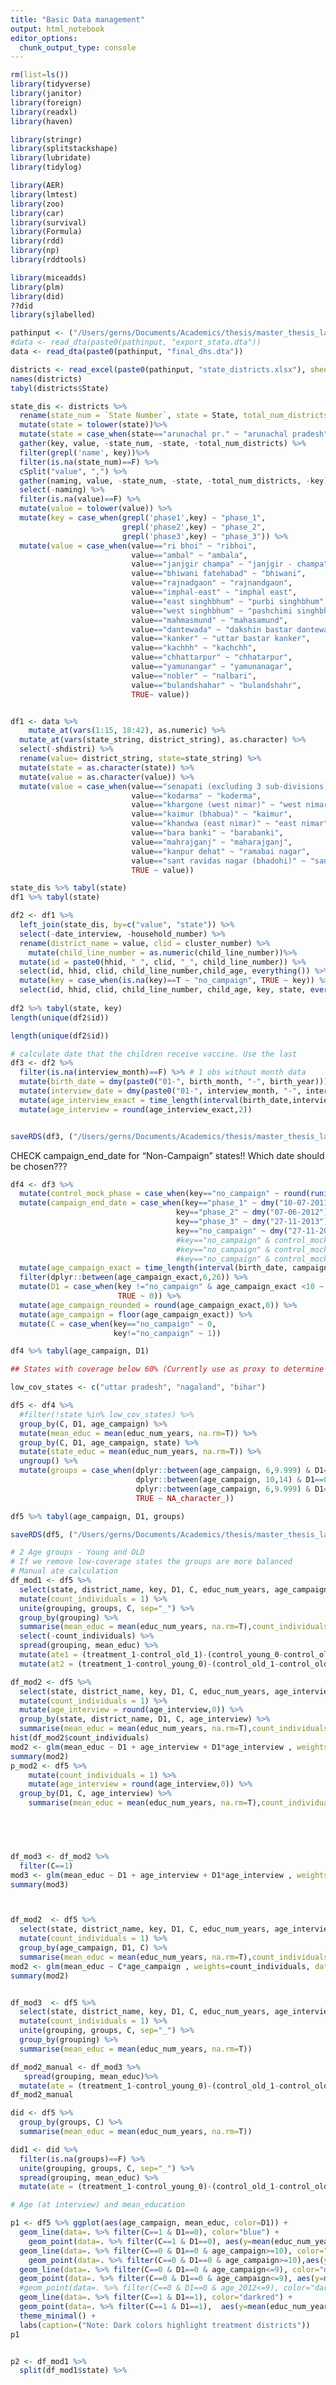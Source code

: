 ```yaml
---
title: "Basic Data management"
output: html_notebook
editor_options: 
  chunk_output_type: console
---
```


```r
rm(list=ls())
library(tidyverse)
library(janitor)
library(foreign)
library(readxl)
library(haven)

library(stringr)
library(splitstackshape)
library(lubridate)
library(tidylog)

library(AER)
library(lmtest)
library(zoo)
library(car)
library(survival)
library(Formula)
library(rdd)
library(np)
library(rddtools)

library(miceadds)
library(plm)
library(did)
??did
library(sjlabelled)

```


```r
pathinput <- ("/Users/gerns/Documents/Academics/thesis/master_thesis_large_files/input/")
#data <- read_dta(paste0(pathinput, "export_stata.dta"))
data <- read_dta(paste0(pathinput, "final_dhs.dta")) 

districts <- read_excel(paste0(pathinput, "state_districts.xlsx"), sheet="Sheet1")
names(districts)
tabyl(districts$State)

state_dis <- districts %>% 
  rename(state_num = `State Number`, state = State, total_num_districts = `Total number of Districts`) %>% 
  mutate(state = tolower(state))%>% 
  mutate(state = case_when(state=="arunachal pr." ~ "arunachal pradesh", TRUE ~ state)) %>% 
  gather(key, value, -state_num, -state, -total_num_districts) %>% 
  filter(grepl('name', key))%>% 
  filter(is.na(state_num)==F) %>% 
  cSplit("value", ",") %>% 
  gather(naming, value, -state_num, -state, -total_num_districts, -key) %>% 
  select(-naming) %>% 
  filter(is.na(value)==F) %>% 
  mutate(value = tolower(value)) %>% 
  mutate(key = case_when(grepl('phase1',key) ~ "phase_1", 
                         grepl('phase2',key) ~ "phase_2",
                         grepl('phase3',key) ~ "phase_3")) %>% 
  mutate(value = case_when(value=="ri bhoi" ~ "ribhoi", 
                           value=="ambal" ~ "ambala", 
                           value=="janjgir champa" ~ "janjgir - champa",
                           value=="bhiwani fatehabad" ~ "bhiwani",
                           value=="rajnadgaon" ~ "rajnandgaon",
                           value=="imphal-east" ~ "imphal east",
                           value=="east singhbhum" ~ "purbi singhbhum",
                           value=="west singhbhum" ~ "pashchimi singhbhum",
                           value=="mahmasmund" ~ "mahasamund",
                           value=="dantewada" ~ "dakshin bastar dantewada",
                           value=="kanker" ~ "uttar bastar kanker",
                           value=="kachhh" ~ "kachchh",
                           value=="chhattarpur" ~ "chhatarpur",
                           value=="yamunangar" ~ "yamunanagar",
                           value=="nobler" ~ "nalbari",
                           value=="bulandshahar" ~ "bulandshahr",
                           TRUE~ value))


df1 <- data %>% 
    mutate_at(vars(1:15, 18:42), as.numeric) %>% 
  mutate_at(vars(state_string, district_string), as.character) %>% 
  select(-shdistri) %>% 
  rename(value= district_string, state=state_string) %>% 
  mutate(state = as.character(state)) %>% 
  mutate(value = as.character(value)) %>% 
  mutate(value = case_when(value=="senapati (excluding 3 sub-divisions)" ~ "senapati",
                           value=="kodarma" ~ "koderma",
                           value=="khargone (west nimar)" ~ "west nimar",
                           value=="kaimur (bhabua)" ~ "kaimur",
                           value=="khandwa (east nimar)" ~ "east nimar",
                           value=="bara banki" ~ "barabanki",
                           value=="mahrajganj" ~ "maharajganj",
                           value=="kanpur dehat" ~ "ramabai nagar",
                           value=="sant ravidas nagar (bhadohi)" ~ "sant ravidas nagar",
                           TRUE ~ value))

state_dis %>% tabyl(state)
df1 %>% tabyl(state)

```


```r
df2 <- df1 %>% 
  left_join(state_dis, by=c("value", "state")) %>% 
  select(-date_interview, -household_number) %>% 
  rename(district_name = value, clid = cluster_number) %>% 
    mutate(child_line_number = as.numeric(child_line_number))%>% 
  mutate(id = paste0(hhid, "_", clid, "_", child_line_number)) %>% 
  select(id, hhid, clid, child_line_number,child_age, everything()) %>% 
  mutate(key = case_when(is.na(key)==T ~ "no_campaign", TRUE ~ key)) %>% 
  select(id, hhid, clid, child_line_number, child_age, key, state, everything()) 
  
df2 %>% tabyl(state, key)
length(unique(df2$id))

```



```r
length(unique(df2$id))

# calculate date that the children receive vaccine. Use the last 
df3 <- df2 %>% 
  filter(is.na(interview_month)==F) %>% # 1 obs without month data
  mutate(birth_date = dmy(paste0("01-", birth_month, "-", birth_year))) %>% 
  mutate(interview_date = dmy(paste0("01-", interview_month, "-", interview_year))) %>% 
  mutate(age_interview_exact = time_length(interval(birth_date,interview_date), "year")) %>% 
  mutate(age_interview = round(age_interview_exact,2))


saveRDS(df3, ("/Users/gerns/Documents/Academics/thesis/master_thesis_large_files/input/df_v1.rds"))


```



CHECK campaign_end_date for "Non-Campaign" states!! Which date should be chosen???
```r

df4 <- df3 %>% 
  mutate(control_mock_phase = case_when(key=="no_campaign" ~ round(runif(902286,1,3.4)))) %>% 
  mutate(campaign_end_date = case_when(key=="phase_1" ~ dmy("10-07-2011"),
                                     key=="phase_2" ~ dmy("07-06-2012"),
                                     key=="phase_3" ~ dmy("27-11-2013"), 
                                     key=="no_campaign" ~ dmy("27-11-2013"))) %>% 
                                     #key=="no_campaign" & control_mock_phase==1 ~ dmy("10-07-2011"),
                                     #key=="no_campaign" & control_mock_phase==2 ~ dmy("07-06-2012"),
                                     #key=="no_campaign" & control_mock_phase==3 ~ dmy("27-11-2013"))) %>% 
  mutate(age_campaign_exact = time_length(interval(birth_date, campaign_end_date), "year")) %>% 
  filter(dplyr::between(age_campaign_exact,6,26)) %>% 
  mutate(D1 = case_when(key !="no_campaign" & age_campaign_exact <10 ~ 1,
                        TRUE ~ 0)) %>% 
  mutate(age_campaign_rounded = round(age_campaign_exact,0)) %>% 
  mutate(age_campaign = floor(age_campaign_exact)) %>% 
  mutate(C = case_when(key=="no_campaign" ~ 0, 
                       key!="no_campaign" ~ 1))

df4 %>% tabyl(age_campaign, D1)

```

```r
## States with coverage below 60% (Currently use as proxy to determine success of campaign in reaching target population

low_cov_states <- c("uttar pradesh", "nagaland", "bihar")

df5 <- df4 %>% 
  #filter(!state %in% low_cov_states) %>% 
  group_by(C, D1, age_campaign) %>% 
  mutate(mean_educ = mean(educ_num_years, na.rm=T)) %>% 
  group_by(C, D1, age_campaign, state) %>% 
  mutate(state_educ = mean(educ_num_years, na.rm=T)) %>% 
  ungroup() %>% 
  mutate(groups = case_when(dplyr::between(age_campaign, 6,9.999) & D1==1 ~ "treatment",
                            dplyr::between(age_campaign, 10,14) & D1==0 ~ "control_old",
                            dplyr::between(age_campaign, 6,9.999) & D1==0 ~ "control_young",
                            TRUE ~ NA_character_)) 

df5 %>% tabyl(age_campaign, D1, groups)

saveRDS(df5, ("/Users/gerns/Documents/Academics/thesis/master_thesis_large_files/input/df_v2.rds"))
```

```r
# 2 Age groups - Young and OLD
# If we remove low-coverage states the groups are more balanced
# Manual ate calculation
df_mod1 <- df5 %>% 
  select(state, district_name, key, D1, C, educ_num_years, age_campaign, groups) %>% 
  mutate(count_individuals = 1) %>% 
  unite(grouping, groups, C, sep="_") %>% 
  group_by(grouping) %>% 
  summarise(mean_educ = mean(educ_num_years, na.rm=T),count_individuals=sum(count_individuals)) %>% 
  select(-count_individuals) %>% 
  spread(grouping, mean_educ) %>% 
  mutate(ate1 = (treatment_1-control_old_1)-(control_young_0-control_old_0)) %>% 
  mutate(at2 = (treatment_1-control_young_0)-(control_old_1-control_old_0)) 

df_mod2 <- df5 %>% 
  select(state, district_name, key, D1, C, educ_num_years, age_interview) %>% 
  mutate(count_individuals = 1) %>% 
  mutate(age_interview = round(age_interview,0)) %>% 
  group_by(state, district_name, D1, C, age_interview) %>% 
  summarise(mean_educ = mean(educ_num_years, na.rm=T),count_individuals=sum(count_individuals))
hist(df_mod2$count_individuals)
mod2 <- glm(mean_educ ~ D1 + age_interview + D1*age_interview , weights=count_individuals, data=df_mod2)
summary(mod2)
p_mod2 <- df5 %>% 
    mutate(count_individuals = 1) %>% 
    mutate(age_interview = round(age_interview,0)) %>% 
  group_by(D1, C, age_interview) %>% 
    summarise(mean_educ = mean(educ_num_years, na.rm=T),count_individuals=sum(count_individuals)) 

  



df_mod3 <- df_mod2 %>% 
  filter(C==1) 
mod3 <- glm(mean_educ ~ D1 + age_interview + D1*age_interview , weights=count_individuals, data=df_mod3)
summary(mod3)



df_mod2  <- df5 %>% 
  select(state, district_name, key, D1, C, educ_num_years, age_interview, age_campaign, groups) %>% 
  mutate(count_individuals = 1) %>% 
  group_by(age_campaign, D1, C) %>% 
  summarise(mean_educ = mean(educ_num_years, na.rm=T),count_individuals=sum(count_individuals))
mod2 <- glm(mean_educ ~ C*age_campaign , weights=count_individuals, data=df_mod2)
summary(mod2)


df_mod3  <- df5 %>% 
  select(state, district_name, key, D1, C, educ_num_years, age_interview, age_campaign, groups) %>% 
  mutate(count_individuals = 1) %>% 
  unite(grouping, groups, C, sep="_") %>% 
  group_by(grouping) %>% 
  summarise(mean_educ = mean(educ_num_years, na.rm=T))

df_mod2_manual <- df_mod3 %>%  
   spread(grouping, mean_educ)%>% 
  mutate(ate = (treatment_1-control_young_0)-(control_old_1-control_old_0)) 
df_mod2_manual

```




```r
did <- df5 %>% 
  group_by(groups, C) %>% 
  summarise(mean_educ = mean(educ_num_years, na.rm=T))

did1 <- did %>% 
  filter(is.na(groups)==F) %>% 
  unite(grouping, groups, C, sep="_") %>% 
  spread(grouping, mean_educ) %>% 
  mutate(ate = (treatment_1-control_young_0)-(control_old_1-control_old_0)) 


```


```r
# Age (at interview) and mean_education

p1 <- df5 %>% ggplot(aes(age_campaign, mean_educ, color=D1)) + 
  geom_line(data=. %>% filter(C==1 & D1==0), color="blue") +
    geom_point(data=. %>% filter(C==1 & D1==0), aes(y=mean(educ_num_years, na.rm=T)),color="blue") +
  geom_line(data=. %>% filter(C==0 & D1==0 & age_campaign>=10), color="lightblue") +
    geom_point(data=. %>% filter(C==0 & D1==0 & age_campaign>=10),aes(y=mean(educ_num_years, na.rm=T)), color="lightblue") +
  geom_line(data=. %>% filter(C==0 & D1==0 & age_campaign<=9), color="darkorange") +
  geom_point(data=. %>% filter(C==0 & D1==0 & age_campaign<=9), aes(y=mean(educ_num_years, na.rm=T)), color="darkorange") +
  #geom_point(data=. %>% filter(C==0 & D1==0 & age_2012<=9), color="darkorange") +
  geom_line(data=. %>% filter(C==1 & D1==1), color="darkred") + 
  geom_point(data=. %>% filter(C==1 & D1==1),  aes(y=mean(educ_num_years, na.rm=T)), color="darkred") + 
  theme_minimal() + 
  labs(caption=("Note: Dark colors highlight treatment districts")) 
p1


p2 <- df_mod1 %>% 
  split(df_mod1$state) %>% 
  


```




